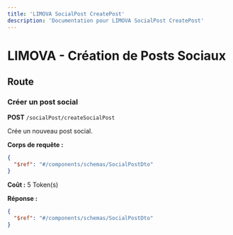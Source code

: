 ```yaml
---
title: 'LIMOVA SocialPost CreatePost'
description: 'Documentation pour LIMOVA SocialPost CreatePost'
---
```


# LIMOVA - Création de Posts Sociaux

## Route

### Créer un post social
**POST** `/socialPost/createSocialPost`

Crée un nouveau post social.

**Corps de requête :**
```json
{
  "$ref": "#/components/schemas/SocialPostDto"
}
```

**Coût :** 5 Token(s)

**Réponse :**
```json
{
  "$ref": "#/components/schemas/SocialPostDto"
}
``` 
